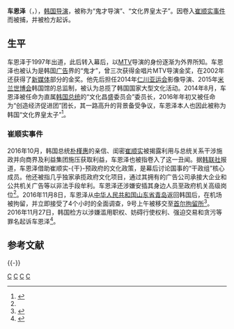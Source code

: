{{艺人
|姓名 = 车恩泽<br/>{{lang|ko|차은택}}
|类型 = 导演
|图片 = File:차은택 긴급체포 0.25 minutes Scene.jpg
|图片尺寸 = 
|图片简介 = 2016年11月8日，车恩泽在韩国首尔中央地方检察厅。
|本名 = 
|外文名 = 
|外文 = 
|罗马拼音 = Cha Eun Taek
|英文名 = 
|昵称 = 
|其他艺名 = 
|国籍 = {{KOR}}
|民族 = [[朝鲜族|朝鲜族]]
|籍贯 = 本貫{{link-ko|延安車氏|연안 차씨}}
|出生日期 = {{birth date and age|1969|12|16}}
|出生地点 = {{KOR}}
|逝世日期 = 
|逝世地点 = 
|职业 = 导演
|语言 = 
|教育程度 = 
|母校 = [[東國大學|東國大學]]
|宗教信仰 = 
|配偶 = 
|儿女 = 
|父母 = 
|亲属 = 
|音乐类型 = 
|演奏乐器 = 
|出道地点 = 
|出道日期 = 
|出道作 = 
|代表作 = 
|著名角色 = 
|活跃年代 = 
|唱片公司 = 
|经纪公司 = 
|网站 = 
|相关团体 = 
|IMDb = 
|现任成员 = 
|过往成员 = 
|奖项 = 
|module={{Infobox Korean name|hangul=차은택|hanja=車恩澤|rr=Cha Euntaek|mr=Ch'a Ŭnt'aek}}
}}
'''车恩泽'''（{{lang-ko|차은택}}，{{bd|1969年|12月16日||}}），[[韩国|韩国]][[导演|导演]]，被称为“鬼才导演”、“文化界皇太子”。因卷入[[崔顺实事件|崔顺实事件]]而被捕，并被检方起诉。

==生平==

车恩泽于1997年出道，此后转入幕后，以[[MTV|MTV]]导演的身份逐渐为外界所知。车恩泽也被认为是韩国[[广告|广告]]界的“鬼才”，曾三次获得金唱片MTV导演金奖，在2002年还获得了{{le|戛纳广告节|Cannes Lions International Festival of Creativity}}[[新媒体|新媒体]]部分的金奖。他先后担任2014年[[仁川亚运会|仁川亚运会]]影像导演、2015年[[米兰世博会|米兰世博会]]韩国馆的总监制，被认为总揽了韩国国家大型文化活动。2014年8月，车恩泽被任命为直属[[韩国总统|韩国总统]]的“文化昌盛委员会”委员长，2016年年初又被任命为“创造经济促进团”团长，其一路高升的背景备受争议，车恩泽本人也因此被称为韩国“文化界皇太子”<ref name=hqw161110>{{cite web|url=http://world.huanqiu.com/exclusive/2016-11/9657905.html|title=“干政门”又一核心人物被拘捕 被称为崔顺实左膀右臂|publisher=环球网|author=王伟|accessdate=2017-01-09|date=2016-11-10|archive-date=2017-10-14|archive-url=https://web.archive.org/web/20171014051656/http://world.huanqiu.com/exclusive/2016-11/9657905.html|dead-url=no}}</ref>。

===崔顺实事件===
2016年10月，韩国总统[[朴槿惠|朴槿惠]]的亲信、闺密[[崔顺实|崔顺实]]被揭露利用与总统关系干涉施政并向商界及利益集团施压获取利益，车恩泽也被指卷入了这一丑闻。据[[韩联社|韩联社]]报道，车恩泽借助崔顺实-{干}-预政府的文化政策，是幕后讨论国事的“干政组”核心成员。他还被指几乎独家承揽政府文化项目，通过其拥有的广告公司承接大企业和公共机关广告等以非法手段牟利。车恩泽还涉嫌安插其身边人员至政府机关高级岗位<ref name=hqw161110/>。2016年11月8日，车恩泽从[[中华人民共和国|中华人民共和国]][[山东省|山东省]][[青岛|青岛]]返回韩国后，在机场被拘留，并立即接受了4个小时的全面调查，9号上午被移交至[[首尔拘留所|首尔拘留所]]<ref>{{cite web|url=http://china.cnr.cn/qqhygbw/20161110/t20161110_523256989.shtml|title=韩国“闺蜜门”又一涉案关键人物车恩泽回国接受调查|publisher=央广网|accessdate=2017-01-09|date=2016-11-10|archive-date=2020-03-28|archive-url=https://web.archive.org/web/20200328110612/http://china.cnr.cn/qqhygbw/20161110/t20161110_523256989.shtml|dead-url=no}}</ref>。2016年11月27日，韩国检方以涉嫌滥用职权、妨碍行使权利、强迫交易和贪污等罪名起诉车恩泽<ref>{{cite web|url=http://world.chinadaily.com.cn/2016-11/27/content_27498091.htm|title=韩媒：检方起诉朴槿惠闺蜜“红人”车恩泽|publisher=中国日报网|accessdate=2017-01-09|date=2016-11-27|archive-date=2020-03-28|archive-url=https://web.archive.org/web/20200328110613/http://world.chinadaily.com.cn/2016-11/27/content_27498091.htm|dead-url=no}}</ref>。

== 参考文献 ==
{{Reflist|30em}}

{{-}}
{{2016_South_Korean_political_scandal}}

[[Category:韓國導演|C]]
[[Category:韓國罪犯|C]]
[[Category:崔順實干政醜聞|C]]
[[Category:車姓|C]]